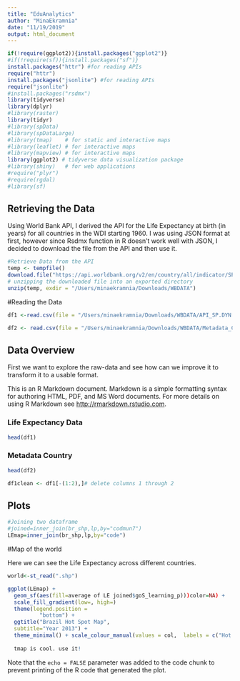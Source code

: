 ```yaml
---
title: "EduAnalytics"
author: "MinaEkramnia"
date: "11/19/2019"
output: html_document
---
```


```r
if(!require(ggplot2)){install.packages("ggplot2")} 
#if(!require(sf)){install.packages("sf")} 
install.packages("httr") #for reading APIs
require("httr")
install.packages("jsonlite") #for reading APIs
require("jsonlite")
#install.packages("rsdmx")
library(tidyverse)
library(dplyr)
#library(raster)
library(tidyr)
#library(spData)
#library(spDataLarge)
#library(tmap)    # for static and interactive maps
#library(leaflet) # for interactive maps
#library(mapview) # for interactive maps
library(ggplot2) # tidyverse data visualization package
#library(shiny)   # for web applications
#require("plyr")
#require(rgdal)
#library(sf)
```

## Retrieving the Data
Using World Bank API, I derived the API for the Life Expectancy at birth (in years) for all countries in the WDI starting 1960. I was using JSON format at first, however since Rsdmx function in R doesn't work well with JSON, I decided to download the file from the API and then use it. 
```r
#Retrieve Data from the API
temp <- tempfile()
download.file("https://api.worldbank.org/v2/en/country/all/indicator/SP.DYN.LE00.IN?downloadformat=csv&per_page=20000&source=2",temp)
# unzipping the downloaded file into an exported directory
unzip(temp, exdir = "/Users/minaekramnia/Downloads/WBDATA")
```

#Reading the Data
```r
df1 <-read.csv(file = "/Users/minaekramnia/Downloads/WBDATA/API_SP.DYN.LE00.IN_DS2_en_csv_v2_509980.csv", header=T, skip=4)

df2 <- read.csv(file = "/Users/minaekramnia/Downloads/WBDATA/Metadata_Country_API_SP.DYN.LE00.IN_DS2_en_csv_v2_509980.csv", header=TRUE, sep=",")
```

## Data Overview
First we want to explore the raw-data and see how can we improve it to transform it to a usable format. 

This is an R Markdown document. Markdown is a simple formatting syntax for authoring HTML, PDF, and MS Word documents. For more details on using R Markdown see <http://rmarkdown.rstudio.com>.

### Life Expectancy Data
```r
head(df1)
```
### Metadata Country
```r
head(df2)
```

```r
df1clean <- df1[-(1:2),]# delete columns 1 through 2
```

## Plots
```r
#Joining two dataframe
#joined=inner_join(br_shp,lp,by="codmun7")
LEmap=inner_join(br_shp,lp,by="code")
```

#Map of the world

Here we can see the Life Expectancy across different countries. 

```r
world<-st_read(".shp")

ggplot(LEmap) +
  geom_sf(aes(fill=average of LE joined$goS_learning_p)))color=NA) +
  scale_fill_gradient(low=, high=)
  theme(legend.position =
          "bottom") +
  ggtitle("Brazil Hot Spot Map",
  subtitle="Year 2013") +
  theme_minimal() + scale_colour_manual(values = col,  labels = c("Hot Spot - 90% Confidence", "Hot Spot - 95% Confidence", "Hot Spot - 99% Confidence", "Not Significant", "Cold Spot - 90% Confidence", "Cold Spot - 95% Confidence", "Cold Spot - 99% Confidence"))
  
  tmap is cool. use it!
```

Note that the `echo = FALSE` parameter was added to the code chunk to prevent printing of the R code that generated the plot.
